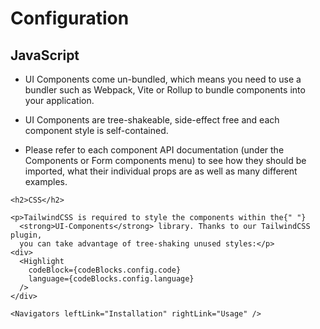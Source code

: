 

<Meta title="Configuration" />

  <div className="prose">
    <h1>Configuration</h1>
    <h2>JavaScript</h2>
    <ul>
      <li>
        <p>UI Components come un-bundled, which means you need to use a bundler
          such as Webpack, Vite or Rollup to bundle components into your
          application. </p>
      </li>
      <li>
        <p>UI Components are tree-shakeable, side-effect free and each component style is self-contained.</p>
      </li>
      <li>
        <p>Please refer to each component API documentation (under the Components or Form components menu) to see how they should be imported, what their individual props are as well as many different examples. </p>
      </li>
    </ul>

    <h2>CSS</h2>

    <p>TailwindCSS is required to style the components within the{" "}
      <strong>UI-Components</strong> library. Thanks to our TailwindCSS plugin,
      you can take advantage of tree-shaking unused styles:</p>
    <div>
      <Highlight
        codeBlock={codeBlocks.config.code}
        language={codeBlocks.config.language}
      />
    </div>

    <Navigators leftLink="Installation" rightLink="Usage" />

  </div>
